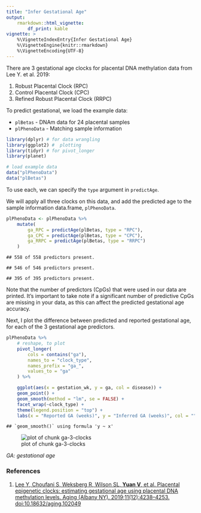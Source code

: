 ```yaml
---
title: "Infer Gestational Age"
output: 
    rmarkdown::html_vignette:
        df_print: kable
vignette: >
    %\VignetteIndexEntry{Infer Gestational Age}
    %\VignetteEngine{knitr::rmarkdown}
    %\VignetteEncoding{UTF-8}
---
```


There are 3 gestational age clocks for placental DNA methylation data from Lee 
Y. et al. 2019:

1.  Robust Placental Clock (RPC)
2.  Control Placental Clock (CPC)
3.  Refined Robust Placental Clock (RRPC)

To predict gestational, we load the example data:

- `plBetas` - DNAm data for 24 placental samples
- `plPhenoData` - Matching sample information


```r
library(dplyr) # for data wrangling
library(ggplot2) #  plotting
library(tidyr) # for pivot_longer
library(planet)

# load example data
data("plPhenoData")
data("plBetas")
```

To use each, we can specify the `type` argument in `predictAge`.

We will apply all three clocks on this data, and add the predicted age to the
sample information data.frame, `plPhenoData`.


```r
plPhenoData <- plPhenoData %>%
    mutate(
        ga_RPC = predictAge(plBetas, type = "RPC"),
        ga_CPC = predictAge(plBetas, type = "CPC"),
        ga_RRPC = predictAge(plBetas, type = "RRPC")
    )
```

```
## 558 of 558 predictors present.
```

```
## 546 of 546 predictors present.
```

```
## 395 of 395 predictors present.
```

Note that the number of predictors (CpGs) that were used in our data are 
printed. It's important to take note if a significant number of predictive CpGs
are missing in your data, as this can affect the predicted gestational age
accuracy.

Next, I plot the difference between predicted and reported gestational age, for
each of the 3 gestational age predictors.


```r
plPhenoData %>%
    # reshape, to plot
    pivot_longer(
        cols = contains("ga"),
        names_to = "clock_type",
        names_prefix = "ga_",
        values_to = "ga"
    ) %>%

    ggplot(aes(x = gestation_wk, y = ga, col = disease)) +
    geom_point() +
    geom_smooth(method = "lm", se = FALSE) +
    facet_wrap(~clock_type) +
    theme(legend.position = "top") +
    labs(x = "Reported GA (weeks)", y = "Inferred GA (weeks)", col = "")
```

```
## `geom_smooth()` using formula 'y ~ x'
```

![plot of chunk ga-3-clocks](fig/ga-3-clocks-1.png)

*GA: gestational age*

### References

1.  [Lee Y, Choufani S, Weksberg R, Wilson SL, **Yuan V**, et al. Placental
    epigenetic clocks: estimating gestational age using placental DNA
    methylation levels. Aging (Albany NY). 2019;11(12):4238–4253.
    doi:10.18632/aging.102049](https://www.ncbi.nlm.nih.gov/pmc/articles/
    PMC6628997/)
